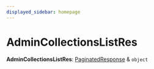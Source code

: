 ```yaml
---
displayed_sidebar: homepage
---
```



# AdminCollectionsListRes

 **AdminCollectionsListRes**: [PaginatedResponse](../interfaces/medusa.PaginatedResponse.mdx) & `object`
